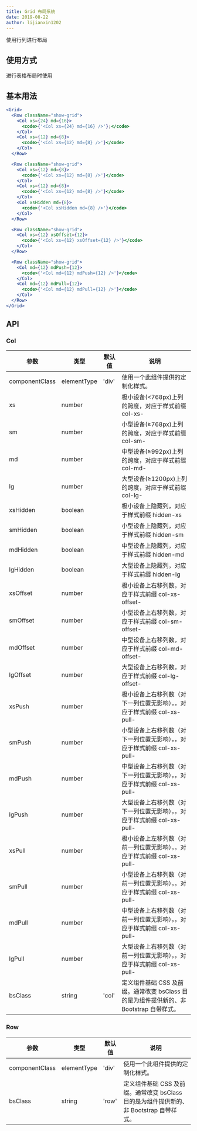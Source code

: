 ```yaml
---
title: Grid 布局系统
date: 2019-08-22
author: lijianxin1202
---
```

使用行列进行布局

## 使用方式
进行表格布局时使用

## 基本用法

```jsx
<Grid>
  <Row className="show-grid">
    <Col xs={24} md={16}>
      <code>{'<Col xs={24} md={16} />'};</code>
    </Col>
    <Col xs={12} md={8}>
      <code>{'<Col xs={12} md={8} />'}</code>
    </Col>
  </Row>

  <Row className="show-grid">
    <Col xs={12} md={8}>
      <code>{'<Col xs={12} md={8} />'}</code>
    </Col>
    <Col xs={12} md={8}>
      <code>{'<Col xs={12} md={8} />'}</code>
    </Col>
    <Col xsHidden md={8}>
      <code>{'<Col xsHidden md={8} />'}</code>
    </Col>
  </Row>

  <Row className="show-grid">
    <Col xs={12} xsOffset={12}>
      <code>{'<Col xs={12} xsOffset={12} />'}</code>
    </Col>
  </Row>

  <Row className="show-grid">
    <Col md={12} mdPush={12}>
      <code>{'<Col md={12} mdPush={12} />'}</code>
    </Col>
    <Col md={12} mdPull={12}>
      <code>{'<Col md={12} mdPull={12} />'}</code>
    </Col>
  </Row>
</Grid>
```

## API
### Col

| 参数    | 类型                      | 默认值 | 说明     |
| ------- | ------------------------- | ------ | -------- |
| componentClass | elementType | 'div' | 使用一个此组件提供的定制化样式。 |
| xs | number | | 极小设备(<768px)上列的跨度，对应于样式前缀 col-xs- |
| sm | number | | 小型设备(≥768px)上列的跨度，对应于样式前缀 col-sm- |
| md | number | | 中型设备(≥992px)上列的跨度，对应于样式前缀 col-md- |
| lg | number | | 大型设备(≥1200px)上列的跨度，对应于样式前缀 col-lg- |
| xsHidden | boolean | | 极小设备上隐藏列，对应于样式前缀 hidden-xs |
| smHidden | boolean | | 小型设备上隐藏列，对应于样式前缀 hidden-sm |
| mdHidden | boolean | | 中型设备上隐藏列，对应于样式前缀 hidden-md |
| lgHidden | boolean | | 大型设备上隐藏列，对应于样式前缀 hidden-lg |
| xsOffset | number | | 极小设备上右移列数，对应于样式前缀 col-xs-offset- |
| smOffset | number | | 小型设备上右移列数，对应于样式前缀 col-sm-offset- |
| mdOffset | number | | 中型设备上右移列数，对应于样式前缀 col-md-offset- |
| lgOffset | number | | 大型设备上右移列数，对应于样式前缀 col-lg-offset- |
| xsPush | number | | 极小设备上右移列数（对下一列位置无影响），，对应于样式前缀 col-xs-pull- |
| smPush | number | | 小型设备上右移列数（对下一列位置无影响），，对应于样式前缀 col-xs-pull- |
| mdPush | number | | 中型设备上右移列数（对下一列位置无影响），，对应于样式前缀 col-xs-pull- |
| lgPush | number | | 大型设备上右移列数（对下一列位置无影响），，对应于样式前缀 col-xs-pull- |
| xsPull | number | | 极小设备上左移列数（对前一列位置无影响），，对应于样式前缀 col-xs-pull- |
| smPull | number | | 小型设备上右移列数（对前一列位置无影响），，对应于样式前缀 col-xs-pull- |
| mdPull | number | | 中型设备上右移列数（对前一列位置无影响），，对应于样式前缀 col-xs-pull- |
| lgPull | number | | 大型设备上右移列数（对前一列位置无影响），，对应于样式前缀 col-xs-pull- |
| bsClass | string | 'col' | 定义组件基础 CSS 及前缀。通常改变 bsClass 目的是为组件提供新的、非 Bootstrap 自带样式。 |

### Row
| 参数    | 类型                      | 默认值 | 说明     |
| ------- | ------------------------- | ------ | -------- |
| componentClass | elementType | 'div' | 使用一个此组件提供的定制化样式。 |
| bsClass | string | 'row' | 定义组件基础 CSS 及前缀。通常改变 bsClass 目的是为组件提供新的、非 Bootstrap 自带样式。 |